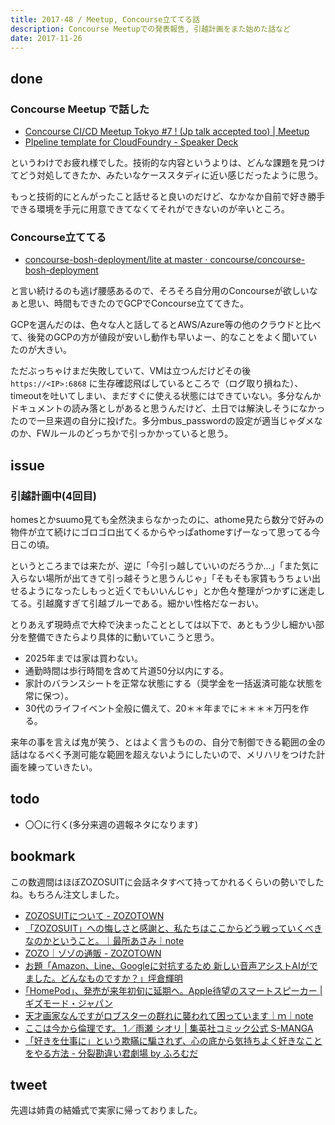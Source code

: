 ```yaml
---
title: 2017-48 / Meetup, Concourse立ててる話
description: Concourse Meetupでの発表報告, 引越計画をまた始めた話など
date: 2017-11-26
---
```



done
----

###  Concourse Meetup で話した

- [Concourse CI/CD Meetup Tokyo #7 ! (Jp talk accepted too) | Meetup](https://www.meetup.com/ja-JP/Concourse-CI-Tokyo-Meetup/events/244165635/)
- [PIpeline template for CloudFoundry - Speaker Deck](https://speakerdeck.com/legnoh/pipeline-template-for-cloudfoundry)

というわけでお疲れ様でした。技術的な内容というよりは、どんな課題を見つけてどう対処してきたか、みたいなケーススタディに近い感じだったように思う。

もっと技術的にとんがったこと話せると良いのだけど、なかなか自前で好き勝手できる環境を手元に用意できてなくてそれができないのが辛いところ。

###  Concourse立ててる

- [concourse-bosh-deployment/lite at master · concourse/concourse-bosh-deployment](https://github.com/concourse/concourse-bosh-deployment/tree/master/lite)

と言い続けるのも逃げ腰感あるので、そろそろ自分用のConcourseが欲しいなぁと思い、時間もできたのでGCPでConcourse立ててきた。

GCPを選んだのは、色々な人と話してるとAWS/Azure等の他のクラウドと比べて、後発のGCPの方が値段が安いし動作も早いよー、的なことをよく聞いていたのが大きい。

ただぶっちゃけまだ失敗していて、VMは立つんだけどその後 `https://<IP>:6868` に生存確認飛ばしているところで（ログ取り損ねた）、timeoutを吐いてしまい、まだすぐに使える状態にはできていない。多分なんかドキュメントの読み落としがあると思うんだけど、土日では解決しそうになかったので一旦来週の自分に投げた。多分mbus_passwordの設定が適当じゃダメなのか、FWルールのどっちかで引っかかっていると思う。

issue
----

### 引越計画中(4回目)

homesとかsuumo見ても全然決まらなかったのに、athome見たら数分で好みの物件が立て続けにゴロゴロ出てくるからやっぱathomeすげーなって思ってる今日この頃。

というところまでは来たが、逆に「今引っ越していいのだろうか...」「また気に入らない場所が出てきて引っ越そうと思うんじゃ」「そもそも家賃もうちょい出せるようになったしもっと近くでもいいんじゃ」とか色々整理がつかずに迷走してる。引越魔すぎて引越ブルーである。細かい性格だなーおい。

とりあえず現時点で大枠で決まったこととしては以下で、あともう少し細かい部分を整備できたらより具体的に動いていこうと思う。

- 2025年までは家は買わない。
- 通勤時間は歩行時間を含めて片道50分以内にする。
- 家計のバランスシートを正常な状態にする（奨学金を一括返済可能な状態を常に保つ）。
- 30代のライフイベント全般に備えて、20＊＊年までに＊＊＊＊万円を作る。

来年の事を言えば鬼が笑う、とはよく言うものの、自分で制御できる範囲の金の話はなるべく予測可能な範囲を超えないようにしたいので、メリハリをつけた計画を練っていきたい。

todo
----

- 〇〇に行く(多分来週の週報ネタになります)

bookmark
----

この数週間はほぼZOZOSUITに会話ネタすべて持ってかれるくらいの勢いでしたね。もちろん注文しました。

- [ZOZOSUITについて - ZOZOTOWN](https://zozo.jp/_help/default.html?cid=44)
- [「ZOZOSUIT」への悔しさと感謝と、私たちはここからどう戦っていくべきなのかということ。｜最所あさみ｜note](https://note.com/qzqrnl/n/n6d7a1acd0927)
- [ZOZO｜ゾゾの通販 - ZOZOTOWN](https://zozo.jp/brand/zozo/)
- [お題「Amazon、Line、Googleに対抗するため 新しい音声アシストAIがでました。どんなものですか？」坪倉輝明](https://www.slideshare.net/teruakitsubokura/amazonlinegoogle-ai)
- [｢HomePod｣、発売が来年初旬に延期へ。Apple待望のスマートスピーカー | ギズモード・ジャパン](https://www.gizmodo.jp/2017/11/107392.html)
- [天才画家なんですがロブスターの群れに襲われて困っています｜ｍ｜note](http://b.hatena.ne.jp/entry/349713922/comment/Ryo_K)
- [ここは今から倫理です。 1／雨瀬 シオリ | 集英社コミック公式 S-MANGA](https://www.s-manga.net/items/contents.html?isbn=978-4-08-890791-8#&gid=null&pid=1)
- [「好きを仕事に」という欺瞞に騙されず、心の底から気持ちよく好きなことをやる方法 - 分裂勘違い君劇場 by ふろむだ](https://www.furomuda.com/entry/20171114/p1)

tweet
----

先週は姉貴の結婚式で実家に帰っておりました。

<X url="https://twitter.com/legnoh/status/931844951100473345" />

<Instagram instagramId="BbmBQgTABQz" />
